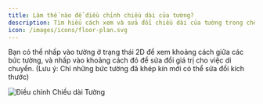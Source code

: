 ```yaml
---
title: Làm thế nào để điều chỉnh chiều dài của tường?
description: Tìm hiểu cách xem và sửa đổi chiều dài của tường trong chế độ 2D của AiHouse bằng cách nhấp vào tường và chỉnh sửa các giá trị khoảng cách được hiển thị.
icon: /images/icons/floor-plan.svg
---
```


Bạn có thể nhấp vào tường ở trạng thái 2D để xem khoảng cách giữa các bức tường, và nhấp vào khoảng cách đó để sửa đổi giá trị cho việc di chuyển. (Lưu ý: Chỉ những bức tường đã khép kín mới có thể sửa đổi kích thước)

![Điều chỉnh Chiều dài Tường](https://ai-study1.3vjia.com/aihouse-web/c8dcaf11-dbbe-44aa-9507-3a35c2cbcd93.png)
